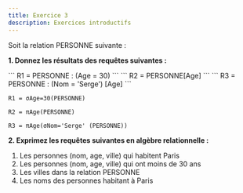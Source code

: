 ```yaml
---
title: Exercice 3
description: Exercices introductifs
---
```


Soit la relation PERSONNE suivante : 



<Table 
    title="PERSONNE"
    headers={["NOM", "AGE", "VILLE"]}
    rows={[
        ["Marc", 29, "Paris"],
        ["Catherine", 32, "Lyon"],
        ["Sophie", 54, "Paris"],
        ["Claude", 13, "Montpellier"],
        ["Serge", 40, "Lyon"],
    ]}
/>


**1. Donnez les résultats des requêtes suivantes :**

    

<Tabs>
  <TabItem label="Version textuelle">
```
R1 = PERSONNE : (Age = 30)
```
```
R2 = PERSONNE[Age]
```
```
R3 = PERSONNE : (Nom = 'Serge') [Age]
```
  </TabItem>
  <TabItem label="Version mathématique">
    
```
R1 = σAge=30(PERSONNE)
```
```
R2 = πAge(PERSONNE)
```
```
R3 = πAge(σNom='Serge' (PERSONNE))
```

</TabItem>
</Tabs>

**2. Exprimez les requêtes suivantes en algèbre relationnelle :**

1. Les personnes (nom, age, ville) qui habitent Paris
2. Les personnes (nom, age, ville) qui ont moins de 30 ans
3. Les villes dans la relation PERSONNE
4. Les noms des personnes habitant à Paris
